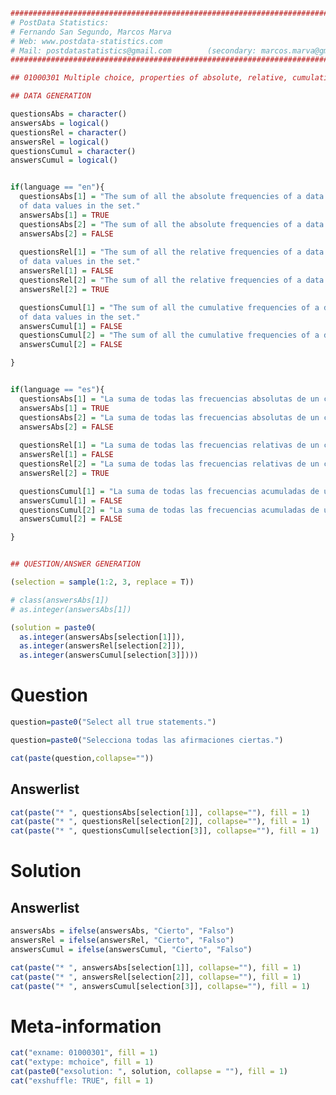 
```r

################################################################################
# PostData Statistics: 
# Fernando San Segundo, Marcos Marva
# Web: www.postdata-statistics.com
# Mail: postdatastatistics@gmail.com        (secondary: marcos.marva@gmail.es)
################################################################################

## 01000301 Multiple choice, properties of absolute, relative, cumulative frequencies.
```



```r
## DATA GENERATION

questionsAbs = character()
answersAbs = logical()
questionsRel = character()
answersRel = logical()
questionsCumul = character()
answersCumul = logical()


if(language == "en"){
  questionsAbs[1] = "The sum of all the absolute frequencies of a data set is always equal to $n$, the number 
  of data values in the set."
  answersAbs[1] = TRUE
  questionsAbs[2] = "The sum of all the absolute frequencies of a data set is always equal to $1$."
  answersAbs[2] = FALSE
  
  questionsRel[1] = "The sum of all the relative frequencies of a data set is always equal to $n$, the number 
  of data values in the set."
  answersRel[1] = FALSE
  questionsRel[2] = "The sum of all the relative frequencies of a data set is always equal to $1$."
  answersRel[2] = TRUE

  questionsCumul[1] = "The sum of all the cumulative frequencies of a data set is always equal to $n$, the number 
  of data values in the set."
  answersCumul[1] = FALSE
  questionsCumul[2] = "The sum of all the cumulative frequencies of a data set is always equal to $1$."
  answersCumul[2] = FALSE

}


if(language == "es"){
  questionsAbs[1] = "La suma de todas las frecuencias absolutas de un conjunto de datos es siempre igual a $n$, el número de datos en ese conjunto."
  answersAbs[1] = TRUE
  questionsAbs[2] = "La suma de todas las frecuencias absolutas de un conjunto de datos es siempre igual a  $1$."
  answersAbs[2] = FALSE
  
  questionsRel[1] = "La suma de todas las frecuencias relativas de un conjunto de datos es siempre igual a $n$, el número de datos en ese conjunto."
  answersRel[1] = FALSE
  questionsRel[2] = "La suma de todas las frecuencias relativas de un conjunto de datos es siempre igual a $1$."
  answersRel[2] = TRUE

  questionsCumul[1] = "La suma de todas las frecuencias acumuladas de un conjunto de datos es siempre igual a $n$, el número de datos en ese conjunto."
  answersCumul[1] = FALSE
  questionsCumul[2] = "La suma de todas las frecuencias acumuladas de un conjunto de datos es siempre igual a $1$."
  answersCumul[2] = FALSE

}


## QUESTION/ANSWER GENERATION

(selection = sample(1:2, 3, replace = T))

# class(answersAbs[1])
# as.integer(answersAbs[1])

(solution = paste0(
  as.integer(answersAbs[selection[1]]), 
  as.integer(answersRel[selection[2]]), 
  as.integer(answersCumul[selection[3]])))

```




Question
========

```r
question=paste0("Select all true statements.")
```

```r
question=paste0("Selecciona todas las afirmaciones ciertas.")
```


```r
cat(paste(question,collapse=""))
```

Answerlist
----------

```r
cat(paste("* ", questionsAbs[selection[1]], collapse=""), fill = 1)
cat(paste("* ", questionsRel[selection[2]], collapse=""), fill = 1)
cat(paste("* ", questionsCumul[selection[3]], collapse=""), fill = 1)
```


Solution
========

Answerlist
----------

```r
answersAbs = ifelse(answersAbs, "Cierto", "Falso")
answersRel = ifelse(answersRel, "Cierto", "Falso")
answersCumul = ifelse(answersCumul, "Cierto", "Falso")
```



```r
cat(paste("* ", answersAbs[selection[1]], collapse=""), fill = 1)
cat(paste("* ", answersRel[selection[2]], collapse=""), fill = 1)
cat(paste("* ", answersCumul[selection[3]], collapse=""), fill = 1)
```


Meta-information
================

```r
cat("exname: 01000301", fill = 1)
cat("extype: mchoice", fill = 1)
cat(paste0("exsolution: ", solution, collapse = ""), fill = 1)
cat("exshuffle: TRUE", fill = 1)
```





